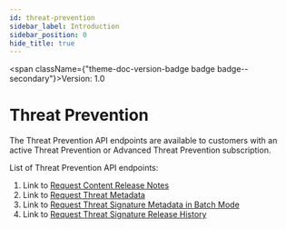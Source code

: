 ```yaml
---
id: threat-prevention
sidebar_label: Introduction
sidebar_position: 0
hide_title: true
---
```



<span className={"theme-doc-version-badge badge badge--secondary"}>Version: 1.0</span>

# Threat Prevention





The Threat Prevention API endpoints are available to customers with an active Threat Prevention or Advanced Threat Prevention subscription.

List of Threat Prevention API endpoints:
1. Link to [Request Content Release Notes](threat-prevention#operation/releasenotes)
2. Link to [Request Threat Metadata](threat-prevention#operation/threats)
3. Link to [Request Threat Signature Metadata in Batch Mode](threat-prevention#operation/threatsbatch)
4. Link to [Request Threat Signature Release History](threat-prevention#operation/threatshistory)



      